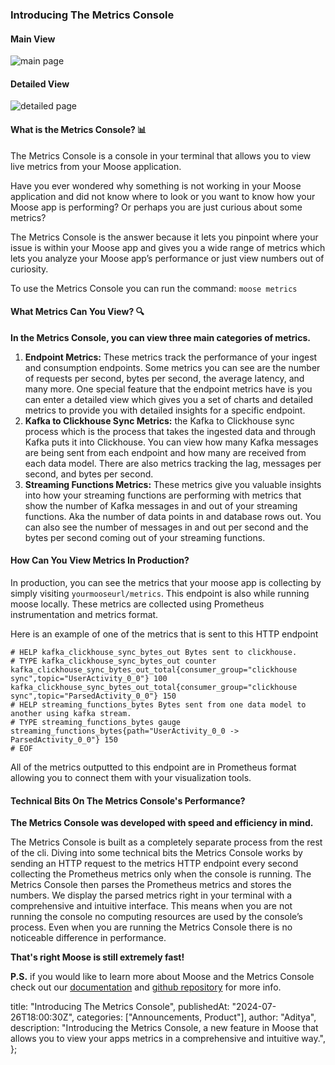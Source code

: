 ### Introducing The Metrics Console

#### Main View

![main page](/images/posts/product-update/5/MainConsolePage.png)

#### Detailed View

![detailed page](/images/posts/product-update/5/DetailedConsolePage.png)

#### What is the Metrics Console? 📊

The Metrics Console is a console in your terminal that allows you to view live metrics from your Moose application.

Have you ever wondered why something is not working in your Moose application and did not know where to look or you want to know how your Moose app is performing? Or perhaps you are just curious about some metrics?

The Metrics Console is the answer because it lets you pinpoint where your issue is within your Moose app and gives you a wide range of metrics which lets you analyze your Moose app’s performance or just view numbers out of curiosity.

To use the Metrics Console you can run the command:
`moose metrics`

#### What Metrics Can You View? 🔍

**In the Metrics Console, you can view three main categories of metrics.**

1. **Endpoint Metrics:** These metrics track the performance of your ingest and consumption endpoints.
   Some metrics you can see are the number of requests per second, bytes per second, the average latency, and many more.
   One special feature that the endpoint metrics have is you can enter a detailed view which gives you a set of charts and detailed metrics to provide you with detailed insights for a specific endpoint.
2. **Kafka to Clickhouse Sync Metrics:**
   the Kafka to Clickhouse sync process which is the process that takes the ingested data and through Kafka puts it into Clickhouse.
   You can view how many Kafka messages are being sent from each endpoint and how many are received from each data model.
   There are also metrics tracking the lag, messages per second, and bytes per second.
3. **Streaming Functions Metrics:**
   These metrics give you valuable insights into how your streaming functions are performing with metrics that show the number of Kafka messages in and out of your streaming functions.
   Aka the number of data points in and database rows out.
   You can also see the number of messages in and out per second and the bytes per second coming out of your streaming functions.

#### How Can You View Metrics In Production?

In production, you can see the metrics that your moose app is collecting by simply visiting `yourmooseurl/metrics`. This endpoint is also while running moose locally. These metrics are collected using Prometheus instrumentation and metrics format.

Here is an example of one of the metrics that is sent to this HTTP endpoint

```
# HELP kafka_clickhouse_sync_bytes_out Bytes sent to clickhouse.
# TYPE kafka_clickhouse_sync_bytes_out counter
kafka_clickhouse_sync_bytes_out_total{consumer_group="clickhouse sync",topic="UserActivity_0_0"} 100
kafka_clickhouse_sync_bytes_out_total{consumer_group="clickhouse sync",topic="ParsedActivity_0_0"} 150
# HELP streaming_functions_bytes Bytes sent from one data model to another using kafka stream.
# TYPE streaming_functions_bytes gauge
streaming_functions_bytes{path="UserActivity_0_0 -> ParsedActivity_0_0"} 150
# EOF
```

All of the metrics outputted to this endpoint are in Prometheus format allowing you to connect them with your visualization tools.

#### Technical Bits On The Metrics Console's Performance?

**The Metrics Console was developed with speed and efficiency in mind.**

The Metrics Console is built as a completely separate process from the rest of the cli.
Diving into some technical bits the Metrics Console works by sending an HTTP request to the metrics HTTP endpoint every second collecting the Prometheus metrics only when the console is running.
The Metrics Console then parses the Prometheus metrics and stores the numbers. We display the parsed metrics right in your terminal with a comprehensive and intuitive interface.
This means when you are not running the console no computing resources are used by the console’s process.
Even when you are running the Metrics Console there is no noticeable difference in performance.

**That's right Moose is still extremely fast!**

**P.S.** if you would like to learn more about Moose and the Metrics Console check out our [documentation](https://docs.moosejs.com) and [github repository](https://github.com/514-labs/moose) for more info.

  title: "Introducing The Metrics Console",
  publishedAt: "2024-07-26T18:00:30Z",
  categories: ["Announcements, Product"],
  author: "Aditya",
  description:
    "Introducing the Metrics Console, a new feature in Moose that allows you to view your apps metrics in a comprehensive and intuitive way.",
};
